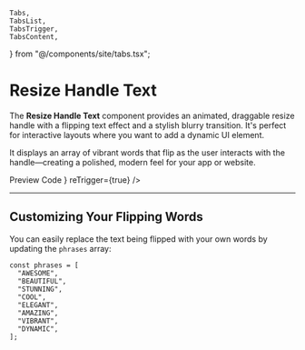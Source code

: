     Tabs,
    TabsList,
    TabsTrigger,
    TabsContent,
} from "@/components/site/tabs.tsx";

# Resize Handle Text

The **Resize Handle Text** component provides an animated, draggable resize handle with a flipping text effect and a stylish blurry transition. It's perfect for interactive layouts where you want to add a dynamic UI element.

It displays an array of vibrant words that flip as the user interacts with the handle—creating a polished, modern feel for your app or website.

<Tabs defaultValue="preview" className="mt-4">
  <TabsList>
    <TabsTrigger value="preview">Preview</TabsTrigger>
    <TabsTrigger value="code">Code</TabsTrigger>
  </TabsList>
  <TabsContent value="preview">
    <ComponentRenderer component={<ResizeHandle />} reTrigger={true} />
  </TabsContent>
  <TabsContent value="code">
    <CodeBlock filePath="app/docs/resize-handle/resize-handle.tsx" />
  </TabsContent>
</Tabs>

---

## Customizing Your Flipping Words

You can easily replace the text being flipped with your own words by updating the `phrases` array:

```tsx
const phrases = [
  "AWESOME",
  "BEAUTIFUL",
  "STUNNING",
  "COOL",
  "ELEGANT",
  "AMAZING",
  "VIBRANT",
  "DYNAMIC",
];
